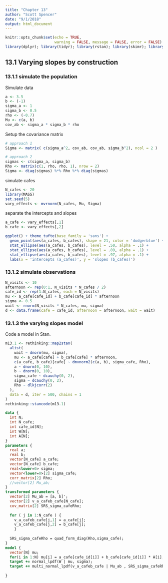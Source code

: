```yaml
---
title: "Chapter 13"
author: "Scott Spencer"
date: "9/1/2018"
output: html_document
---
```


```r
knitr::opts_chunk$set(echo = TRUE, 
                      warning = FALSE, message = FALSE, error = FALSE)
library(dplyr); library(tidyr); library(rstan); library(skimr); library(ggplot2); library(ggthemes)
```


## 13.1 Varying slopes by construction

### 13.1.1 simulate the population

Simulate data

```r
a <- 3.5
b <- (-1)
sigma_a <- 1
sigma_b <- 0.5
rho <- (-0.7)
Mu <- c(a, b)
cov_ab <- sigma_a * sigma_b * rho
```

Setup the covariance matrix

```r
# approach 1
Sigma <- matrix( c(sigma_a^2, cov_ab, cov_ab, sigma_b^2), ncol = 2 )

# approach 2
sigmas <- c(sigma_a, sigma_b)
Rho <- matrix(c(1, rho, rho, 1), nrow = 2)
Sigma <- diag(sigmas) %*% Rho %*% diag(sigmas)

```

simulate cafes

```r
N_cafes <- 20
library(MASS)
set.seed(5)
vary_effects <- mvrnorm(N_cafes, Mu, Sigma)
```

separate the intercepts and slopes

```r
a_cafe <- vary_effects[,1]
b_cafe <- vary_effects[,2]
```


```r
ggplot() + theme_tufte(base_family = 'sans') +
  geom_point(aes(a_cafes, b_cafes), shape = 21, color = 'dodgerblue') +
  stat_ellipse(aes(a_cafes, b_cafes), level = .50, alpha = .1) +
  stat_ellipse(aes(a_cafes, b_cafes), level = .89, alpha = .1) +
  stat_ellipse(aes(a_cafes, b_cafes), level = .97, alpha = .1) +
  labs(x = 'intercepts (a_cafes)', y = 'slopes (b_cafes)')
```

### 13.1.2 simulate observations

```r
N_visits <- 10
afternoon <- rep(0:1, N_visits * N_cafes / 2)
cafe_id <- rep(1:N_cafes, each = N_visits)
mu <- a_cafe[cafe_id] + b_cafe[cafe_id] * afternoon
sigma <- 0.5
wait <- rnorm(N_visits * N_cafes, mu, sigma)
d <- data.frame(cafe = cafe_id, afternoon = afternoon, wait = wait)
```

### 13.1.3 the varying slopes model

Code a model in Stan.

```r
m13.1 <- rethinking::map2stan(
  alist(
    wait ~ dnorm(mu, sigma),
    mu <- a_cafe[cafe] + b_cafe[cafe] * afternoon,
    c(a_cafe, b_cafe)[cafe] ~ dmvnorm2(c(a, b), sigma_cafe, Rho),
    a ~ dnorm(0, 10),
    b ~ dnorm(0, 10),
    sigma_cafe ~ dcauchy(0, 2),
    sigma ~ dcauchy(0, 2),
    Rho ~ dlkjcorr(2)
  ),
  data = d, iter = 500, chains = 1
)
rethinking::stancode(m13.1)
```


```stan
data {
  int N;
  int N_cafe;
  int cafe_id[N];
  int W[N];
  int A[N];
}
parameters {
  real a;
  real b;
  vector[N_cafe] a_cafe;
  vector[N_cafe] b_cafe;
  real<lower=0> sigma;
  vector<lower=0>[2] sigma_cafe;
  corr_matrix[2] Rho;
  //vector[2] Mu_ab;
}
transformed parameters {
  vector[2] Mu_ab = [a, b]';
  vector[2] v_a_cafeb_cafe[N_cafe];
  cov_matrix[2] SRS_sigma_cafeRho;
  
  for ( j in 1:N_cafe ) {
    v_a_cafeb_cafe[j,1] = a_cafe[j];
    v_a_cafeb_cafe[j,2] = b_cafe[j];
    }
  
  SRS_sigma_cafeRho = quad_form_diag(Rho,sigma_cafe);
}
model {
  vector[N] mu;
  for(i in 1:N) mu[i] = a_cafe[cafe_id[i]] + b_cafe[cafe_id[i]] * A[i];
  target += normal_lpdf(W | mu, sigma);
  target += multi_normal_lpdf(v_a_cafeb_cafe | Mu_ab , SRS_sigma_cafeRho );
  
}

```

